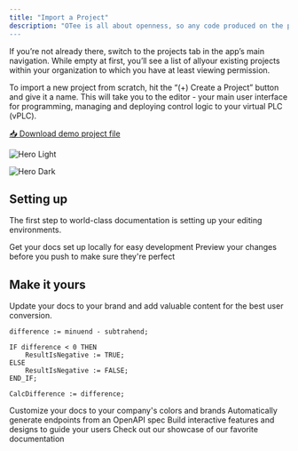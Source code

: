 ```yaml
---
title: "Import a Project"
description: "OTee is all about openness, so any code produced on the platform can be exported for further processing in any IEC 61131 compliant application. To get you started quickly, we'll import such a project file in this step.
---
```


If you’re not already there, switch to the projects tab in the app’s main navigation. While empty at first, you’ll see a list of allyour existing projects within your organization to which you have at least viewing permission. 



To import a new project from scratch, hit the “(+) Create a Project” button and give it a name. This will take you to the editor - your main user interface for programming, managing and deploying control logic to your virtual PLC (vPLC).

<a href="/files/heat_exchanger.xml" download="heat_exchanger.xml">📥 Download demo project file</a>

<img
  className="block dark:hidden"
  src="/images/hero-light.png"
  alt="Hero Light"
/>

<img
  className="hidden dark:block"
  src="/images/hero-dark.png"
  alt="Hero Dark"
/>

## Setting up

The first step to world-class documentation is setting up your editing environments.

<CardGroup cols={2}>
  <Card title="Edit Your Docs" icon="pen-to-square" href="https://mintlify.com/docs/quickstart">
    Get your docs set up locally for easy development
  </Card>
  <Card title="Preview Changes" icon="image" href="https://mintlify.com/docs/development">
    Preview your changes before you push to make sure they're perfect
  </Card>
</CardGroup>

## Make it yours

Update your docs to your brand and add valuable content for the best user conversion.

```iec61131
difference := minuend - subtrahend;

IF difference < 0 THEN
    ResultIsNegative := TRUE;
ELSE
    ResultIsNegative := FALSE;
END_IF;

CalcDifference := difference;
```

<CardGroup cols={2}>
  <Card title="Customize Style" icon="palette" href="https://mintlify.com/docs/settings/global">
    Customize your docs to your company's colors and brands
  </Card>
  <Card title="Reference APIs" icon="code" href="https://mintlify.com/docs/api-playground/openapi">
    Automatically generate endpoints from an OpenAPI spec
  </Card>
  <Card title="Add Components" icon="screwdriver-wrench" href="https://mintlify.com/docs/content/components/accordions">
    Build interactive features and designs to guide your users
  </Card>
  <Card title="Get Inspiration" icon="stars" href="https://mintlify.com/customers">
    Check out our showcase of our favorite documentation
  </Card>
</CardGroup>
